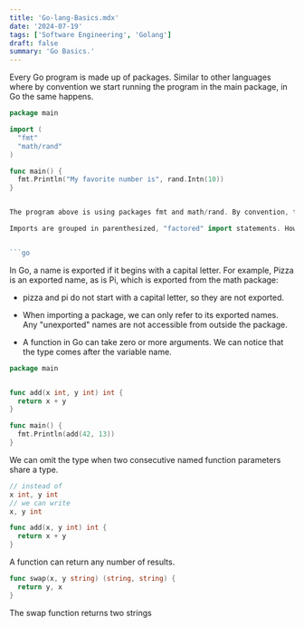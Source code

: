 ```yaml
---
title: 'Go-lang-Basics.mdx'
date: '2024-07-19'
tags: ['Software Engineering', 'Golang']
draft: false
summary: 'Go Basics.'
---
```


Every Go program is made up of packages. Similar to other languages where by convention we start running the program in the main package, in Go the same happens.

```go
package main

import (
  "fmt"
  "math/rand"
)

func main() {
  fmt.Println("My favorite number is", rand.Intn(10))
}


The program above is using packages fmt and math/rand. By convention, the package name is the same as the last element of the import path. In the example above, package math/rand comprises files that begin with the statement package rand. In the example above, rand is the package for random numbers where Intn returns an int, a non-negative pseudo-random number in the half-open interval [0,n). It panics if n <= 0.

Imports are grouped in parenthesized, "factored" import statements. However, we can also do imports in the following format:


```go
```

In Go, a name is exported if it begins with a capital letter. For example, Pizza is an exported name, as is Pi, which is exported from the math package:

* pizza and pi do not start with a capital letter, so they are not exported.

* When importing a package, we can only refer to its exported names. Any "unexported" names are not accessible from outside the package.

* A function in Go can take zero or more arguments. We can notice that the type comes after the variable name.


```go
package main


func add(x int, y int) int {
  return x + y
}

func main() {
  fmt.Println(add(42, 13))
}
```


We can omit the type when two consecutive named function parameters share a type.

```go
// instead of
x int, y int
// we can write
x, y int

func add(x, y int) int {
  return x + y
}
```

A function can return any number of results.
```go
func swap(x, y string) (string, string) {
  return y, x
}
```
The swap function returns two strings
